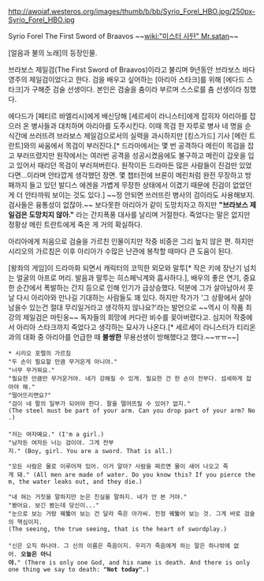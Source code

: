 http://awoiaf.westeros.org/images/thumb/b/bb/Syrio_Forel_HBO.jpg/250px-Syrio_Forel_HBO.jpg

Syrio Forel The First Sword of Braavos
~~[[wiki:"미스터 사탄" Mr.satan]]~~

[얼음과 불의 노래]의 등장인물. 

브라보스 제일검(The First Sword of Braavos)이라고 불리며 9년동안 브라보스 바다영주의 제일검이었다고 한다. 검을 배우고 싶어하는 [아리아 스타크]를 위해 [에다드 스타크]가 구해준 검술 선생이다. 본인은 검술을 춤이라 부르며 스스로를 춤 선생이라 칭했다.

에다드가 [페티르 바엘리시]에게 배신당해 [세르세이 라니스터]에게 잡히자 아리아를 잡으러 온 병사들과 대치하며 아리아를 도주시킨다. 이때 목검 한 자루로 병사 네 명을 순식간에 쓰러뜨려 브라보스 제일검으로서의 실력을 과시하지만 [킹스가드] 기사 [메린 트란트]와의 싸움에서 목검이 부러진다.[* 드라마에서는 몇 번 공격하다 메린이 목검을 잡고 부러뜨렸지만 원작에서는 여러번 공격을 성공시켰음에도 불구하고 메린이 갑옷을 입고 있어서 때리던 목검이 부러져버린다. 원작이든 드라마든 많은 사람들이 진검만 있었다면...이라며 안타깝게 생각했던 장면. 몇 챕터전에 브론이 메린처럼 완전 무장하고 방패까지 들고 있던 발디스 에겐을 가볍게 무장한 상태에서 이겼기 때문에 진검이 없었던게 더 안타까워 보이는 것도 있다.] ~~정 안되면 쓰러뜨린 병사의 검이라도 사용해보지. 검사들은 융통성이 없잖아.~~ 보다못한 아리아가 같이 도망치자고 하지만 '''"브라보스 제일검은 도망치지 않아."''' 라는 간지폭풍 대사를 날리며 거절한다. 죽었다는 말은 없지만 정황상 메린 트란트에게 죽은 게 거의 확실하다.

아리아에게 처음으로 검술을 가르친 인물이지만 작중 비중은 그리 높지 않은 편. 하지만 시리오의 가르침은 이후 아리아가 수많은 난관에 봉착할 때마다 큰 도움이 된다.

[왕좌의 게임]이 드라마화 되면서 캐릭터의 코믹한 외모와 말투[* 작은 키에 장난기 넘치는 얼굴의 아프로 머리. 발음과 말투는 히스페닉계와 흡사하다.], 배우의 좋은 연기, 중요한 순간에서 폭발하는 간지 등으로 인해 인기가 급상승했다. 덕분에 그가 살아남아서 훗날 다시 아리아와 만나길 기대하는 사람들도 꽤 있다.
하지만 작가가 '그 상황에서 살아남을수 있는건 절대 무리일거라고 생각하지 않나요?'라는 발언으로 ~~역시 이 작품 최강의 제일검은 마틴옹~~ 독자들의  희망에 커다란 비수를 꽂아버렸다고. 심지어 작중에서 아리아 스타크까지 죽었다고 생각하는 묘사가 나온다.[*  세르세이 라니스터가 티리온과의 대화 중 아리아를 언급한 때 '''불쌍한''' 무용선생이 방해했다고 했다.~~ㅠㅠ~~]

 * 시리오 포렐의 가르침
 "두 손이 필요할 만큼 무거운게 아니야."
 "너무 무거워요."
 "필요한 만큼만 무거운거야. 네가 강해질 수 있게. 필요한 건 한 손이 전부다. 섬세하게 잡아야 해."
 "떨어뜨리면요?"
 "검이 네 팔의 일부가 되어야 한다. 팔을 떨어뜨릴 수 있어? 없지."(The steel must be part of your arm. Can you drop part of your arm? No.)
 
 "저는 여자예요." (I'm a girl.) 
 "남자든 여자든 너는 검이야. 그게 전부지." (Boy, girl. You are a sword. That is all.)

 "모든 사람은 물로 이루어져 있어. 이거 알아? 사람을 찌르면 물이 새어 나오고 죽게 돼." (All men are made of water. Do you know this? If you pierce them, the water leaks out, and they die.)

 "내 혀는 거짓을 말하지만 눈은 진실을 말하지. 네가 안 본 거야."
 "봤어요. 보긴 봤는데 당신이..."
 "눈으로 보는 거랑 꿰뚫어 보는 건 달라 죽은 아가씨. 진정 꿰뚫어 보는 것. 그게 바로 검술의 핵심이지.(The seeing, the true seeing, that is the heart of swordplay.)
 
 "신은 오직 하나야. 그 신의 이름은 죽음이지. 우리가 죽음에게 하는 말은 하나밖에 없어. '''오늘은 아니야.'''" (There is only one God, and his name is death. And there is only one thing we say to death: '''"Not today"'''.)
